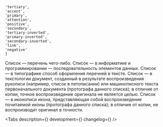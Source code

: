 

    'tertiary', 
    'accent', 
    'primary', 
    'attention', 
    'positive', 
    'secondary', 
    'tertiary-inverted', 
    'primary-inverted', 
    'secondary-inverted', 
    'link', 
    'negative'
    ]

<Meta title='Components/List' component={List} id='List' />

<Story name='List'>
    <List
        tag={select('tag', TAG, 'ul')}
        marker={text('marker', '')}
        className={text('className', '')}
        dataTestId={text('dataTestId', '')}
        colorMarker={select('colorMarker', COLOR, 'primary')}
    >
        <List.ListItem 
            caption={text('caption', '')}
        >
            <Typography.Text tag='span' view='primary-medium' color='primary'>
                Список — перечень чего-либо.
            </Typography.Text>
        </List.ListItem>
        <List.ListItem>
            <Typography.Text tag='span' view='primary-medium' color='primary'>
                Список — в информатике и программировании — последовательность элементов данных.
            </Typography.Text>
        </List.ListItem>
        <List.ListItem>
            <Typography.Text tag='span' view='primary-medium' color='primary'>
                Список — в типографике способ оформления перечней в тексте.
            </Typography.Text>
        </List.ListItem>
        <List.ListItem>
            <Typography.Text tag='span' view='primary-medium' color='primary'>
                Список — в текстологии документ, созданный в результате воспроизведения рукописи
                (например, список в летописании) или машинописного текста первоначального документа
                (протографа данного списка); в отличие от копии, точное воспроизведение оригинала не
                является целью.
            </Typography.Text>
        </List.ListItem>
        <List.ListItem>
            <Typography.Text tag='span' view='primary-medium' color='primary'>
                Список — в иконописи икона, представляющая собой воспроизведение почитаемой иконы
                (протографа данного списка); в отличие от копии, не воспроизводит оригинал в точности.
            </Typography.Text>
        </List.ListItem>
    </List>
</Story>

<ComponentHeader
    name='List'
    version={version}
    package='@alfalab/core-components/list'
    design='https://www.figma.com/file/cdNnkh2QdxuvYLrBm4cubM/Web-%3A%3A-Core-Default-Components?node-id=367%3A26194'
    children='Компонент для создания списков.'
/>

<Tabs
    description={<Description />}
    development={<Development />}
    changelog={<Changelog />}
/>

